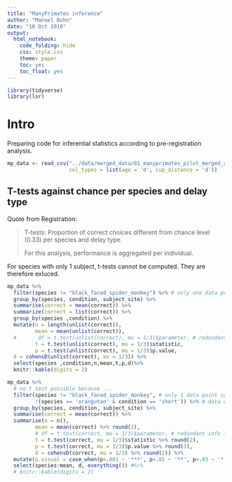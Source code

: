```yaml
---
title: "ManyPrimates inference"
author: "Manuel Bohn"
date: "10 Oct 2018"
output:
  html_notebook:
    code_folding: hide
    css: style.css
    theme: paper
    toc: yes
    toc_float: yes
---
```


```r
library(tidyverse)
library(lsr)
```

# Intro

Preparing code for inferential statistics according to pre-registration analysis. 

```r
mp_data <- read_csv("../data/merged_data/01_manyprimates_pilot_merged_data_v2.csv", 
                    col_types = list(age = 'd', cup_distance = 'd'))
```

## T-tests against chance per species and delay type

Quote from Registration:

> T-tests: Proportion of correct choices different from chance level (0.33) per species and delay type.
> 
> For this analysis, performance is aggregated per individual.

For species with only 1 subject, t-tests cannot be computed. They are therefore exluced.

```r
mp_data %>%  
  filter(species != "black_faced_spider_monkey") %>% # only one data point so far, therefor no t test possible
  group_by(species, condition, subject_site) %>%
  summarise(correct = mean(correct)) %>%
  summarize(correct = list(correct)) %>%
  group_by(species ,condition) %>%
  mutate(n = length(unlist(correct)),
         mean = mean(unlist(correct)),
  #       df = t.test(unlist(correct), mu = 1/3)$parameter, # redundant info in combination with n
         t = t.test(unlist(correct), mu = 1/3)$statistic,
         p = t.test(unlist(correct), mu = 1/3)$p.value,
  d = cohensD(unlist(correct), mu = 1/3)) %>%
  select(species ,condition,n,mean,t,p,d)%>%
  knitr::kable(digits = 2)
```


```r
mp_data %>%
  # no t test possible because ...
  filter(species != "black_faced_spider_monkey", # only 1 data point so far
         !(species == 'orangutan' & condition == 'short')) %>% # data constant at M=1 (i.e., SD=0)
  group_by(species, condition, subject_site) %>%
  summarise(correct = mean(correct)) %>%
  summarise(n = n(),
         mean = mean(correct) %>% round(2),
         # df = t.test(correct, mu = 1/3)$parameter, # redundant info in combination with n
         t = t.test(correct, mu = 1/3)$statistic %>% round(2),
         p = t.test(correct, mu = 1/3)$p.value %>% round(3),
         d = cohensD(correct, mu = 1/3) %>% round(2)) %>%
  mutate(p.visual = case_when(p<.001 ~ '***', p<.01 ~ '**', p<.05 ~ '*', p<.01 ~ '.', T ~ '')) %>%
  select(species:mean, d, everything()) #%>%
  # knitr::kable(digits = 2)
```

